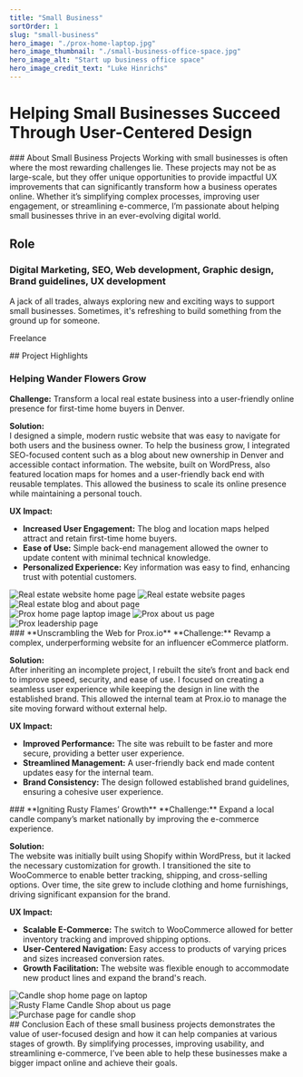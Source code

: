 ```yaml
---
title: "Small Business"
sortOrder: 1
slug: "small-business"
hero_image: "./prox-home-laptop.jpg"
hero_image_thumbnail: "./small-business-office-space.jpg"
hero_image_alt: "Start up business office space"
hero_image_credit_text: "Luke Hinrichs"
---
```




# Helping Small Businesses Succeed Through User-Centered Design


<ProjectSection fiftyFifty>
<div>
### About Small Business Projects  
Working with small businesses is often where the most rewarding challenges lie. These projects may not be as large-scale, but they offer unique opportunities to provide impactful UX improvements that can significantly transform how a business operates online. Whether it’s simplifying complex processes, improving user engagement, or streamlining e-commerce, I’m passionate about helping small businesses thrive in an ever-evolving digital world.
</div>
<div>
    <h2>Role</h2>
    <h3>Digital Marketing, SEO, Web development, Graphic design, Brand guidelines, UX development</h3>
    <p className="font-thin">A jack of all trades, always exploring new and exciting ways to support small businesses. Sometimes, it's refreshing to build something from the ground up for someone.</p>
    <p>Freelance</p>
</div>
</ProjectSection>



<ProjectSection fiftyFifty bgColor="bg-slate-50">
<div>
## Project Highlights  

### **Helping Wander Flowers Grow**  
**Challenge:** Transform a local real estate business into a user-friendly online presence for first-time home buyers in Denver.  

**Solution:**  
I designed a simple, modern rustic website that was easy to navigate for both users and the business owner. To help the business grow, I integrated SEO-focused content such as a blog about new ownership in Denver and accessible contact information. The website, built on WordPress, also featured location maps for homes and a user-friendly back end with reusable templates. This allowed the business to scale its online presence while maintaining a personal touch.  

**UX Impact:**  
- **Increased User Engagement:** The blog and location maps helped attract and retain first-time home buyers.  
- **Ease of Use:** Simple back-end management allowed the owner to update content with minimal technical knowledge.  
- **Personalized Experience:** Key information was easy to find, enhancing trust with potential customers.  
</div>
<div>
<Image src="small-business/home-wanterflowers-shadow.jpg" alt="Real estate website home page" className="w-full rounded-xl" />
<Image src="small-business/blog-post-shadow.png" alt="Real estate website pages" className="w-full rounded-xl" />
<Image src="small-business/Selling-wanderflowerandco-shadow.jpg" alt="Real estate blog and about page" className="w-full rounded-xl" />
</div>
</ProjectSection>


<ProjectSection fiftyFifty>
<div>
<Image src="small-business/prox-home-laptop.jpg" alt="Prox home page laptop image" className="w-full rounded-xl" />
<Image src="small-business/prox-brainpower-shadow.jpg" alt="Prox about us page" className="w-full rounded-xl" />
<Image src="small-business/blog-prox-shadow.jpg" alt="Prox leadership page" className="w-full rounded-xl" />
</div>
<div>
### **Unscrambling the Web for Prox.io**  
**Challenge:** Revamp a complex, underperforming website for an influencer eCommerce platform.  

**Solution:**  
After inheriting an incomplete project, I rebuilt the site’s front and back end to improve speed, security, and ease of use. I focused on creating a seamless user experience while keeping the design in line with the established brand. This allowed the internal team at Prox.io to manage the site moving forward without external help.  

**UX Impact:**  
- **Improved Performance:** The site was rebuilt to be faster and more secure, providing a better user experience.  
- **Streamlined Management:** A user-friendly back end made content updates easy for the internal team.  
- **Brand Consistency:** The design followed established brand guidelines, ensuring a cohesive user experience.  
</div>
</ProjectSection>


<ProjectSection fiftyFifty bgColor="bg-slate-50">
<div>
### **Igniting Rusty Flames’ Growth**  
**Challenge:** Expand a local candle company’s market nationally by improving the e-commerce experience.  

**Solution:**  
The website was initially built using Shopify within WordPress, but it lacked the necessary customization for growth. I transitioned the site to WooCommerce to enable better tracking, shipping, and cross-selling options. Over time, the site grew to include clothing and home furnishings, driving significant expansion for the brand.  

**UX Impact:**  
- **Scalable E-Commerce:** The switch to WooCommerce allowed for better inventory tracking and improved shipping options.  
- **User-Centered Navigation:** Easy access to products of varying prices and sizes increased conversion rates.  
- **Growth Facilitation:** The website was flexible enough to accommodate new product lines and expand the brand's reach.  
</div>
<div>
<Image src="small-business/perspective-image.jpg" alt="Candle shop home page on laptop" className="w-full rounded-xl" />
<Image src="small-business/rusty-flame-about-shadow.jpg" alt="Rusty Flame Candle Shop about us page" className="w-full rounded-xl" />
<Image src="small-business/Cart–The-Rusty-Flame-Candle-Co-shadow.jpg" alt="Purchase page for candle shop" className="w-full rounded-xl" />
</div>
</ProjectSection>

<ProjectSection>
## Conclusion  
Each of these small business projects demonstrates the value of user-focused design and how it can help companies at various stages of growth. By simplifying processes, improving usability, and streamlining e-commerce, I’ve been able to help these businesses make a bigger impact online and achieve their goals.
</ProjectSection>